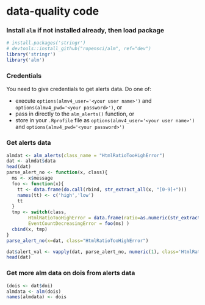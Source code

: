 data-quality code
========================================================

### Install `alm` if not installed already, then load package

```r
# install.packages('stringr')
# devtools::install_github("ropensci/alm", ref="dev")
library('stringr')
library('alm')
```

### Credentials

You need to give credentials to get alerts data. Do one of:

* execute `options(almv4_user='<your user name>')` and `options(almv4_pwd='<your password>')`, or
* pass in directly to the `alm_alerts()` function, or
* store in your `.Rprofile` file as `options(almv4_user='<your user name>')` and `options(almv4_pwd='<your password>')`

### Get alerts data

```r
almdat <- alm_alerts(class_name = "HtmlRatioTooHighError")
dat <- almdat$data
head(dat)
parse_alert_no <- function(x, class){ 
  ms <- x$message
  foo <- function(x){
    tt <- data.frame(do.call(rbind, str_extract_all(x, "[0-9]+")))
    names(tt) <- c('high','low')
    tt
  }
  tmp <- switch(class, 
        HtmlRatioTooHighError = data.frame(ratio=as.numeric(str_extract(ms, "[0-9]+\\.?[0-9]+"))),
        EventCountDecreasingError = foo(ms) )
  cbind(x, tmp)
}
parse_alert_no(x=dat, class="HtmlRatioTooHighError")

dat$alert_val <- vapply(dat, parse_alert_no, numeric(1), class='HtmlRatioTooHighError', USE.NAMES = FALSE)
head(dat)
```

### Get more alm data on dois from alerts data

```r
(dois <- dat$doi)
almdata <- alm(dois)
names(almdata) <- dois
```
